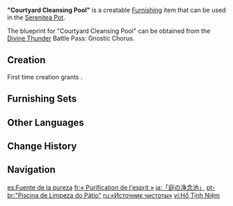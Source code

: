 {{Furnishing Infobox
|id             = 373125
|image          = Item Courtyard Cleansing Pool.png
|category       = Landscape
|subcategory    = Large Object
|quality        = 4
|adeptal_energy = 90
|load           = 125
|reduced_load   = 94
|description    = A bowl of water that one cleans one's hands with. It is often set up along the main path to the tea garden.<br>To some [[Inazuma]]ns, carefully washing one's hands and settling one's breathing and state of mind before entering a tea room is a tradition of utmost importance - that way, they can achieve a form of "purity of heart," which will allow them to fully experience the profound mysteries of the tea they shall taste.
|blueprint      = [[Battle Pass/Divine Thunder|Divine Thunder]] Battle Pass: Gnostic Chorus.
|battlepass     = Divine Thunder
}}
'''"Courtyard Cleansing Pool"''' is a creatable [[Furnishing]] item that can be used in the [[Serenitea Pot]].

The blueprint for "Courtyard Cleansing Pool" can be obtained from the [[Battle Pass/Divine Thunder|Divine Thunder]] Battle Pass: Gnostic Chorus.

==Creation==
First time creation grants {{Item|Trust|24|x=90}}.
{{Recipe
|type = Creation
|Otogi Wood = 8
|White Iron Chunk = 4
|time = 16h
|sort = Otogi Wood
}}

==Furnishing Sets==
{{Craft Usage|type=Furnishing Set}}

==Other Languages==
{{Other Languages
|en      = "Courtyard Cleansing Pool"
|zhs     = 「前庭净念池」
|zhs_rm  = "Qiántíng Jìngniàn Chí"
|zht     = 「前庭淨念池」
|zht_rm  = "Qiántíng Jìngniàn Chí"
|zh_tl   = 
|ja      = 「庭の浄念池」
|ja_rm   = "Niwa no Jou Nen-chi"
|ja_tl   = "Garden Cleansing Pool"
|ko      = 「청정 연못」
|ko_tl   = "Clean Pond"
|es      = Fuente de la pureza
|es_tl   = Fountain of Purity
|fr      = «&nbsp;Purification de l'esprit&nbsp;»
|fr_tl   = "Purification of the Spirit"
|ru      = «Источник чистоты»
|ru_tl   = "Spring of Cleanse"
|th      = "สระชำระจิตใจหน้าสวน"
|th_rm   = "Sa Chamra Chitchai Na Suan"
|th_tl   = "Cleansing Mind Pool In the Front of Garden"
|vi      = Hồ Tịnh Niệm
|vi_tl   = 
|de      = „Reinigungsbecken des Vorgartens“
|de_tl   = "Courtyard Cleansing Pool"
|id      = "Kolam Pembersih Halaman"
|id_tl   = "Courtyard Cleansing Pool"
|pt      = “Piscina de Limpeza do Pátio”
|pt_tl   = "Patio Cleaning Pool"
|tr      = Saflık Kaynağı
|tr_tl   = Spring of Purity
|it      = Fonte purificatrice
|it_tl   = Purifying Spring
}}

==Change History==
{{Change History|2.0}}

==Navigation==
{{Furnishing Navbox|exterior}}

[[es:Fuente de la pureza]]
[[fr:« Purification de l'esprit »]]
[[ja:「庭の浄念池」]]
[[pt-br:"Piscina de Limpeza do Pátio"]]
[[ru:«Источник чистоты»]]
[[vi:Hồ Tịnh Niệm]]